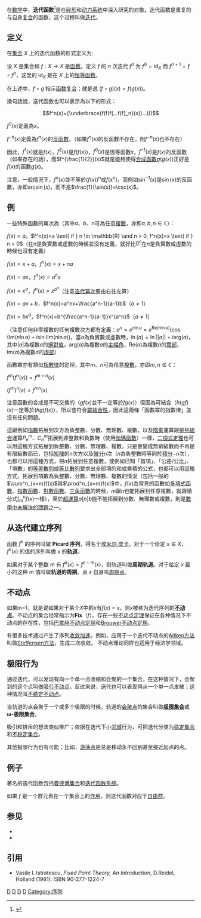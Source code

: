 {{NoteTA
|T=zh-hans:迭代函数;zh-hant:疊代函數;
|1=zh-hans:迭代;zh-hant:疊代;
}}

在[[数学|数学]]中，'''迭代函数'''<ref>{{cite web |url = https://terms.naer.edu.tw/detail/1280857/ |website = 國家教育研究院辭書資訊網 |title = 疊代iteration |quote = 名詞解釋：指重複的一序列指令或事件；如程式的迴圈。 |access-date = 2021-11-07 |archive-date = 2021-11-08 |archive-url = https://web.archive.org/web/20211108204005/https://terms.naer.edu.tw/detail/1280857/ |dead-url = no }}</ref>是在[[碎形|碎形]]和[[动力系统|动力系统]]中深入研究的对象。迭代函数是重复的与自身[[函数复合|复合]]的函数，这个过程叫做[[迭代|迭代]]。

==定义==
在[[集合_(數學)|集合]] <math>X</math> 上的迭代函数的形式定义为:

设 <math>X</math> 是集合和 <math>f:X\rightarrow X</math> 是[[函数|函数]]。定义 <math>f</math> 的 <math>n</math> 次迭代 <math>f^n</math> 为 <math>f^0=\operatorname{id}_X</math> 而 <math>f^{n+1} = f \circ f^n</math>，这里的 <math>\operatorname{id}_X</math> 是在 <math>X</math> 上的[[恒等函数|恒等函数]]。

在上述中，<math>f \circ g</math> 指示[[函数复合|函数复合]]；就是说 <math>(f \circ g)(x)=f(g(x))</math>。

換句話說，迭代函数也可以表示為以下的形式：

:<math>f^n(x)={\underbrace{f(f(f(...f(f}_n}(x))...)))</math>

<math>f^0(x)</math>定義為<math>x</math>。

<math>f^{-n}(x)</math>定義為<math>f^n(x)</math>的[[反函數|反函數]]。（如果<math>f^n(x)</math>的反函數不存在，則<math>f^{-n}(x)</math>也不存在）

因此，<math>f^1(x)</math>就是<math>f(x)</math>，<math>f^2(x)</math>是<math>f(f(x))</math>，<math>f^0(x)</math>是恆等函數<math>x</math>，<math>f^{-1}(x)</math>是<math>f(x)</math>的反函數（如果存在的話），而<math>f^{\frac{1}{2}}(x)</math>就是能夠使得[[合成函數|合成函數]]<math>g(g(x))</math>正好是<math>f(x)</math>的函數<math>g(x)</math>。

注意，一般情況下，<math>f^n(x)</math>並不等於<math>(f(x))^n</math>或<math>f(x^n)</math>，而例如<math>\sin^{-1}(x)</math>是<math>\sin(x)</math>的反函數，亦即<math>\arcsin(x)</math>，而不是<math>\frac{1}{\sin(x)}=\csc(x)</math>。

== 例 ==
一些特殊函數的冪次為（其中<math>a</math>、<math>b</math>、<math>n</math>可為任意[[複數_(數學)|複數]]，亦即<math>a,b,n\in\mathbb{C}</math>）：

<math>f(x)=a</math>，<math>f^n(x)=a \text{ if } n \in \mathbb{R} \and n > 0, f^n(x)=x \text{ if } n = 0</math>（在<math>n</math>是負實數或虛數的時候並沒有定義，就好比<math>0^n</math>在<math>n</math>是負實數或虛數的時候也沒有定義）

<math>f(x)=x+a</math>，<math>f^n(x)=x+na</math>

<math>f(x)=ax</math>，<math>f^n(x)=a^nx</math>

<math>f(x)=x^a</math>，<math>f^n(x)=x^{a^n}</math>（注意[[迭代冪次|迭代冪次]]要由右往左算）

<math>f(x)=ax+b</math>，<math>f^n(x)=a^nx+\frac{a^n-1}{a-1}b</math>（<math>a \neq 1</math>）

<math>f(x)=bx^a</math>，<math>f^n(x)=b^{\frac{a^n-1}{a-1}}x^{a^n}</math>（<math>a \neq 1</math>）

（注意任何非零複數的任何複數次方都有定義：<math>a^n=e^{n\ln a}=e^{\text{Re}(n\ln a)}(\cos(\text{Im}(n\ln a)+i\sin(\text{Im}(n\ln a))</math>，當<math>a</math>為負實數或虛數時，<math>\ln(a)=\ln(|a|)+i\text{arg}(a)</math>，其中<math>|a|</math>為複數<math>a</math>的[[絕對值|絕對值]]，<math>\text{arg}(a)</math>為複數<math>a</math>的[[主幅角|主幅角]]，<math>\text{Re}(a)</math>為複數<math>a</math>的[[實部|實部]]，<math>\text{Im}(a)</math>為複數<math>a</math>的[[虛部|虛部]]）

函數冪亦有類似[[指數律|指數律]]的定理，其中<math>m</math>、<math>n</math>可為任意[[複數_(數學)|複數]]，亦即<math>m,n\in\mathbb{C}</math>：

<math>f^m(f^n(x))=f^{m+n}(x)</math>

<math>(f^m)^n(x)=f^{mn}(x)</math>

注意函數的合成是不可交換的（<math>gf(x)</math>並不一定等於<math>fg(x)</math>）但因為可結合（<math>h(gf)(x)</math>一定等於<math>(hg)f(x)</math>），所以會符合[[冪結合性|冪結合性]]，因此這兩條「函數冪的指數律」並沒有任何問題。

這跟例如[[指數|指數]]拓展到次方為負整數、分數、無理數、複數，以及[[階乘|階乘]]運算跟[[排列組合|排列組合]]運算<math>P^m_n</math>、<math>C^m_n</math>拓展到非整數和負數時（使用[[伽瑪函數|伽瑪函數]]）一樣，[[二項式定理|二項式定理]]也可以用這種方式拓展到負整數、分數、無理數、複數，只是會變成無窮級數而不再是有限級數而已，包括[[矩陣|矩陣]]的<math>n</math>次方以及[[微分|微分]]<math>n</math>次（<math>n</math>為負整數時等同於[[積分|積分]]<math>-n</math>次），也都可以用這種方式，把<math>n</math>拓展到任意複數，或例如已知「首項」、「公差/公比」、「項數」的[[等差數列|等差數列]]或[[等比數列|等比數列]]要求出全部項的和或乘積的公式，也都可以用這種方式，拓展到項數為負整數、分數、無理數、複數的情況（包括一般的<math>\sum^n_{x=m}f(x)</math>與<math>\prod^n_{x=m}f(x)</math>中，<math>f(x)</math>為常見的函數如[[多項式函數|多項式函數]]、[[指數函數|指數函數]]、[[對數函數|對數函數]]、[[三角函數|三角函數]]的時候，<math>m</math>跟<math>n</math>也能拓展到任意複數，就跟積分式<math>\int^n_m f(x)</math>一樣），至於[[超運算|超運算]]<math>a[n]b</math>能不能拓展到分數、無理數或複數，則是[[數學中未解決的問題|數學中未解決的問題]]之一。

==从迭代建立序列==

函数 <math>f^n</math> 的序列叫做 '''Picard 序列'''，得名于[[埃米尔·皮卡|埃米尔·皮卡]]。对于一个给定 <math>x \in X</math>，<math>f^n(x)</math> 的值的序列叫做 <math>x</math> 的'''[[轨道_(动力学)|轨道]]'''。

如果对于某个整数 <math>m</math> 有 <math>f^n(x) = f^{n+m}(x)</math>，则轨道叫做'''周期轨道'''。对于给定 <math>x</math> 最小的这种 <math>m</math> 值叫做'''轨道的周期'''。点 <math>x</math> 自身叫[[周期点|周期点]]。

==不动点==

如果m=1，就是说如果对于某个''X''中的''x''有''f''(''x'') = ''x''，则''x''被称为迭代序列的'''[[不动点|不动点]]'''。不动点的集合经常指示为'''Fix'''（''f''）。存在一些[[不动点定理|不动点定理]]保证在各种情况下不动点的存在性，包括[[巴拿赫不动点定理|巴拿赫不动点定理]]和[[Brouwer不动点定理|Brouwer不动点定理]]。

有很多技术通过{{le|不动点迭代|Fixed-point iteration}}产生了序列[[收敛加速|收敛加速]]。例如，应用于一个迭代不动点的[[Aitken方法|Aitken方法]]叫做[[Steffensen方法|Steffensen方法]]，生成二次收敛。
不动点理论同样也适用于经济学领域。

==极限行为==

通过迭代，可以发现有向一个单一点收缩和会聚的一个集合。在这种情况下，会聚到的这个点叫做[[吸引不动点|吸引不动点]]。反过来说，迭代也可以表现得从一个单一点发散；这种情况叫[[不稳定不动点|不稳定不动点]]。

当轨道的点会聚于一个或多个极限的时候，轨道的[[会聚点|会聚点]]的集合叫做'''[[极限集合|极限集合]]'''或 '''ω-极限集合'''。

吸引和排斥的想法类似推广；依据在迭代下小[[邻域|邻域]]行为，可把迭代分类为[[稳定流形|稳定集合]]和[[不稳定集合|不稳定集合]]。

其他极限行为也有可能；比如，[[遊蕩集|游荡点]]是总是移动永不回到甚至接近起点的点。

==例子==
著名的迭代函数包括[[曼德博集合|曼德博集合]]和[[迭代函数系统|迭代函数系统]]。

如果 ''f'' 是一个群元素在一个集合上的[[群作用|作用]]，则迭代函数对应于[[自由群|自由群]]。

==参见==
*{{le|旋转数|Rotation number}}
*{{le|Sarkovskii定理|Sharkovskii's theorem}}

==引用==
{{reflist}}
*Vasile I. Istratescu, ''Fixed Point Theory, An Introduction'', D.Reidel, Holland (1981).  ISBN 90-277-1224-7

[[Category:函数|D]]
[[Category:不动点|D]]
[[Category:分形|D]]
[[Category:动力系统|D]]
[[Category:序列|Category:序列]]